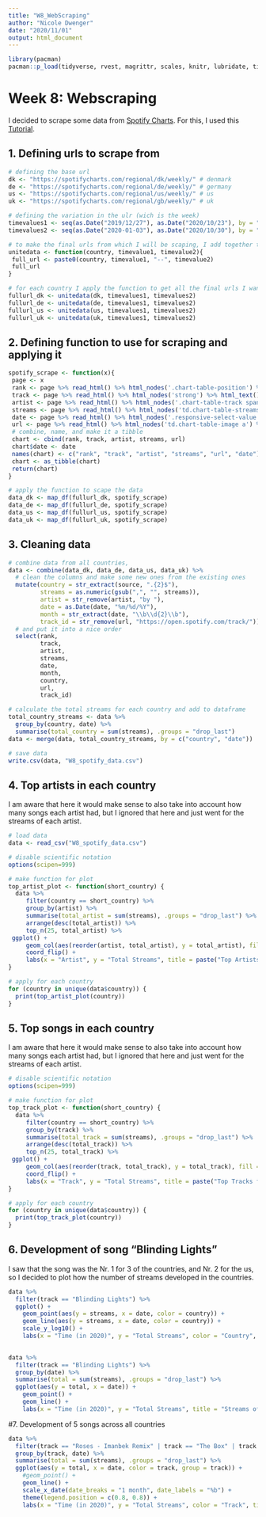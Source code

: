 ```yaml
---
title: "W8_WebScraping"
author: "Nicole Dwenger"
date: "2020/11/01"
output: html_document
---
```


```r
library(pacman)
pacman::p_load(tidyverse, rvest, magrittr, scales, knitr, lubridate, tibble, gdata)
```

# Week 8: Webscraping 
I decided to scrape some data from [Spotify Charts](https://spotifycharts.com/). For this, I used this [Tutorial](https://datacritics.com/2018/03/20/scrape-it-yourself-spotify-charts/). 


## 1. Defining urls to scrape from
```r

# defining the base url
dk <- "https://spotifycharts.com/regional/dk/weekly/" # denmark
de <- "https://spotifycharts.com/regional/de/weekly/" # germany
us <- "https://spotifycharts.com/regional/us/weekly/" # us
uk <- "https://spotifycharts.com/regional/gb/weekly/" # uk

# defining the variation in the ulr (wich is the week)
timevalues1 <- seq(as.Date("2019/12/27"), as.Date("2020/10/23"), by = "week")
timevalues2 <- seq(as.Date("2020-01-03"), as.Date("2020/10/30"), by = "week")

# to make the final urls from which I will be scaping, I add together the base + variation 
unitedata <- function(country, timevalue1, timevalue2){
 full_url <- paste0(country, timevalue1, "--", timevalue2)
 full_url
}

# for each country I apply the function to get all the final urls I want to scrape from
fullurl_dk <- unitedata(dk, timevalues1, timevalues2)
fullurl_de <- unitedata(de, timevalues1, timevalues2)
fullurl_us <- unitedata(us, timevalues1, timevalues2)
fullurl_uk <- unitedata(uk, timevalues1, timevalues2)

```

## 2. Defining function to use for scraping and applying it 
```r

spotify_scrape <- function(x){
 page <- x
 rank <- page %>% read_html() %>% html_nodes('.chart-table-position') %>% html_text() %>% as.data.frame()
 track <- page %>% read_html() %>% html_nodes('strong') %>% html_text() %>% as.data.frame()
 artist <- page %>% read_html() %>% html_nodes('.chart-table-track span') %>% html_text() %>% as.data.frame()
 streams <- page %>% read_html() %>% html_nodes('td.chart-table-streams') %>% html_text() %>% as.data.frame()
 date <- page %>% read_html() %>% html_nodes('.responsive-select-value') %>% html_text() %>% .[3] 
 url <- page %>% read_html() %>% html_nodes('td.chart-table-image a') %>% html_attr('href')
 # combine, name, and make it a tibble
 chart <- cbind(rank, track, artist, streams, url)
 chart$date <- date
 names(chart) <- c("rank", "track", "artist", "streams", "url", "date")
 chart <- as_tibble(chart)
 return(chart)
}

# apply the function to scape the data
data_dk <- map_df(fullurl_dk, spotify_scrape)
data_de <- map_df(fullurl_de, spotify_scrape)
data_us <- map_df(fullurl_us, spotify_scrape)
data_uk <- map_df(fullurl_uk, spotify_scrape)
```

## 3. Cleaning data
```r

# combine data from all countries, 
data <- combine(data_dk, data_de, data_us, data_uk) %>%
  # clean the columns and make some new ones from the existing ones
  mutate(country = str_extract(source, ".{2}$"),
         streams = as.numeric(gsub(",", "", streams)),
         artist = str_remove(artist, "by "),
         date = as.Date(date, "%m/%d/%Y"),
         month = str_extract(date, "\\b\\d{2}\\b"),
         track_id = str_remove(url, "https://open.spotify.com/track/")) %>%
  # and put it into a nice order
  select(rank,  
         track,
         artist,
         streams,
         date,
         month,
         country,
         url,
         track_id)

# calculate the total streams for each country and add to dataframe
total_country_streams <- data %>%
  group_by(country, date) %>%
  summarise(total_country = sum(streams), .groups = "drop_last")
data <- merge(data, total_country_streams, by = c("country", "date"))

# save data
write.csv(data, "W8_spotify_data.csv")

```

## 4. Top artists in each country
I am aware that here it would make sense to also take into account how many songs each artist had, but I ignored that here and just went for the streams of each artist. 
```r

# load data
data <- read_csv("W8_spotify_data.csv")

# disable scientific notation
options(scipen=999)

# make function for plot
top_artist_plot <- function(short_country) {
  data %>% 
     filter(country == short_country) %>%
     group_by(artist) %>% 
     summarise(total_artist = sum(streams), .groups = "drop_last") %>% 
     arrange(desc(total_artist)) %>%
     top_n(25, total_artist) %>%
 ggplot() +
     geom_col(aes(reorder(artist, total_artist), y = total_artist), fill = "lightblue3") +
     coord_flip() +
     labs(x = "Artist", y = "Total Streams", title = paste("Top Artists for Country:", short_country))
}

# apply for each country
for (country in unique(data$country)) {
  print(top_artist_plot(country))
}


```

## 5. Top songs in each country
I am aware that here it would make sense to also take into account how many songs each artist had, but I ignored that here and just went for the streams of each artist. 
```r

# disable scientific notation
options(scipen=999)

# make function for plot
top_track_plot <- function(short_country) {
  data %>% 
     filter(country == short_country) %>%
     group_by(track) %>% 
     summarise(total_track = sum(streams), .groups = "drop_last") %>% 
     arrange(desc(total_track)) %>%
     top_n(25, total_track) %>%
 ggplot() +
     geom_col(aes(reorder(track, total_track), y = total_track), fill = "lightcoral") +
     coord_flip() +
     labs(x = "Track", y = "Total Streams", title = paste("Top Tracks for Country:", short_country))
}

# apply for each country
for (country in unique(data$country)) {
  print(top_track_plot(country))
}


```

## 6. Development of song "Blinding Lights" 
I saw that the song was the Nr. 1 for 3 of the countries, and Nr. 2 for the us, so I decided to plot how the number of streams developed in the countries. 
```r
data %>%
  filter(track == "Blinding Lights") %>%
  ggplot() +
    geom_point(aes(y = streams, x = date, color = country)) +
    geom_line(aes(y = streams, x = date, color = country)) +
    scale_y_log10() +
    labs(x = "Time (in 2020)", y = "Total Streams", color = "Country", title = "Streams of 'Blindings Lights'")
    

data %>%
  filter(track == "Blinding Lights") %>%
  group_by(date) %>% 
  summarise(total = sum(streams), .groups = "drop_last") %>% 
  ggplot(aes(y = total, x = date)) +
    geom_point() +
    geom_line() +
    labs(x = "Time (in 2020)", y = "Total Streams", title = "Streams of 'Blindings Lights' across countries")


```

#7. Development of 5 songs across all countries
```r

data %>%
  filter(track == "Roses - Imanbek Remix" | track == "The Box" | track == "Blinding Lights" | track == "ROCKSTAR (feat. Roddy Ricch)" | track == "Dance Monkey") %>%
  group_by(track, date) %>% 
  summarise(total = sum(streams), .groups = "drop_last") %>%
  ggplot(aes(y = total, x = date, color = track, group = track)) +
    #geom_point() +
    geom_line() +
    scale_x_date(date_breaks = "1 month", date_labels = "%b") +
    theme(legend.position = c(0.8, 0.8)) +
    labs(x = "Time (in 2020)", y = "Total Streams", color = "Track", title = "Streams of 5 Top Tracks across countries")

```


